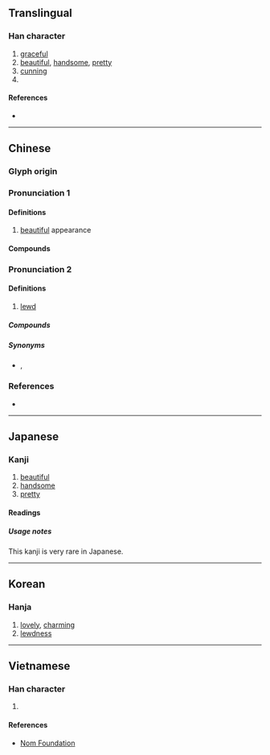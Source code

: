 {{character info}}
==Translingual==

===Han character===
{{Han char|rn=38|rad=女|as=06|sn=9|four=40448|canj=VYCK|ids=⿰女交}}

# [[graceful]]
# [[beautiful]], [[handsome]], [[pretty]]
# [[cunning]]
# {{surname|zh}}

====References====
* {{Han ref|kx=0260.060|dkj=06214|dj=0526.060|hdz=21047.050|uh=59E3|ud=23011|bh=ABBB|bd=43963}}

----

==Chinese==
{{zh-forms}}

===Glyph origin===
{{Han etym}}

===Pronunciation 1===
{{zh-pron
|m=jiāo
|c=gaau2
|mc=2
|oc=1
|cat=
}}

====Definitions====
{{zh-hanzi}}

#[[beautiful]] appearance

====Compounds====
{{zh-der|夸姣|姣好|姣媚|姣美|姣麗|娥姣}}

===Pronunciation 2===
{{zh-pron
|m=xiáo
|c=haau4
|mc=1
|oc=2
|cat=
}}

====Definitions====
{{zh-hanzi}}

#[[lewd]]

=====Compounds=====
{{zh-der|姣婆|發姣}}

=====Synonyms=====
* {{sense|lewd}} {{zh-l|淫蕩}}, {{zh-l|淫亂}}

===References===
* {{R:yue:Hanzi}}

----

==Japanese==

===Kanji===
{{ja-kanji|grade=|rs=女06}}

# [[beautiful]]
# [[handsome]]
# [[pretty]]

====Readings====
{{ja-readings
|goon=きょう<けう
|kanon=こう<かう
|kun=みめよ-い, うつく-し.い, いさぎよ-い
}}

=====Usage notes=====
This kanji is very rare in Japanese.

----

==Korean==

===Hanja===
{{ko-hanja|hangeul=교|rv=gyo|mr=kyo}}

# [[lovely]], [[charming]]
# [[lewdness]]

----

==Vietnamese==

===Han character===
{{vi-hantu|[[giảo]]|rs=女06}}

# {{rfdef|vi|sort=女06}}

====References====
* [http://nomfoundation.org/common/nom_details.php?codepoint=59e3 Nom Foundation]